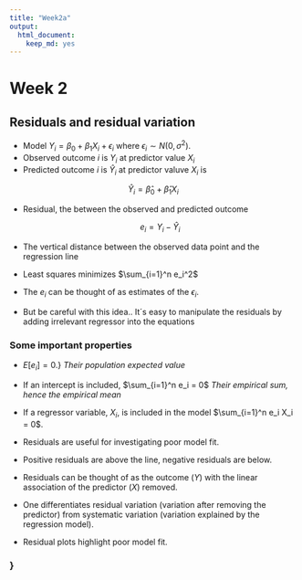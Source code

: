 ```yaml
---
title: "Week2a"
output: 
  html_document: 
    keep_md: yes
---
```


**Week 2** 
==============

## **Residuals and residual variation**

* Model $Y_i = \beta_0 + \beta_1 X_i + \epsilon_i$ where $\epsilon_i \sim N(0, \sigma^2)$.
* Observed outcome $i$ is $Y_i$ at predictor value $X_i$
* Predicted outcome $i$ is $\hat Y_i$ at predictor valuve $X_i$ is

$$
\hat Y_i = \hat \beta_0 + \hat \beta_1 X_i
$$

* Residual, the between the observed and predicted outcome

  $$
  e_i = Y_i - \hat Y_i
  $$
  
* The vertical distance between the observed data point and the regression line

* Least squares minimizes $\sum_{i=1}^n e_i^2$

* The $e_i$ can be thought of as estimates of the $\epsilon_i$.

* But be careful with this idea.. It´s easy to manipulate the residuals by adding irrelevant regressor into the equations 

### **Some important properties**

* $E[e_i] = 0$.}
*Their population expected value*

* If an intercept is included, $\sum_{i=1}^n e_i = 0$
*Their empirical sum, hence the empirical mean*


* If a regressor variable, $X_i$, is included in the model $\sum_{i=1}^n e_i X_i = 0$.

* Residuals are useful for investigating poor model fit.

* Positive residuals are above the line, negative residuals are below.

* Residuals can be thought of as the outcome ($Y$) with the
  linear association of the predictor ($X$) removed.
  
* One differentiates residual variation (variation after removing
the predictor) from systematic variation (variation explained by the regression model).

* Residual plots highlight poor model fit.




### **}**